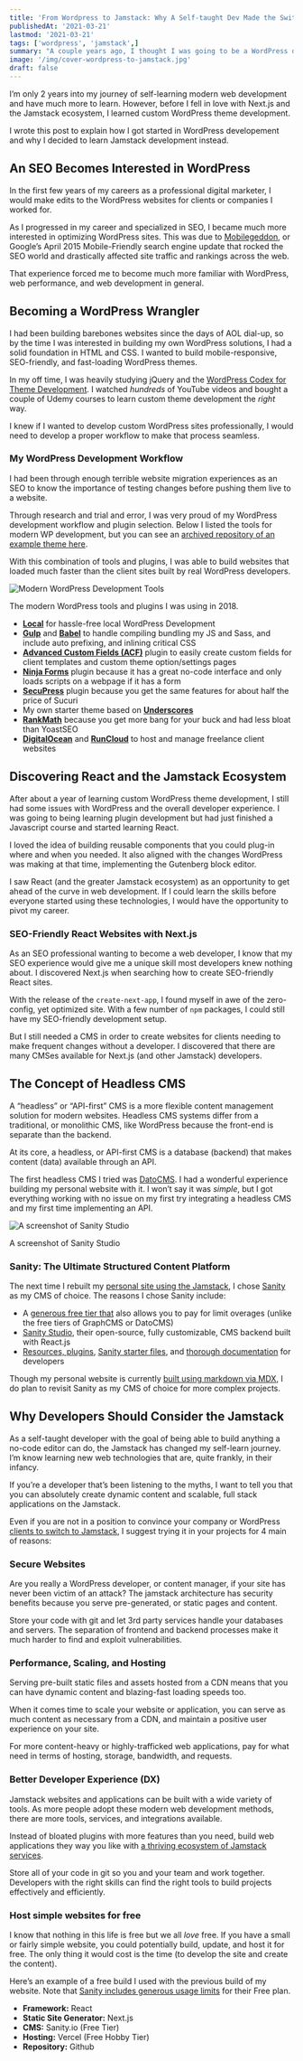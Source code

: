 ```yaml
---
title: 'From Wordpress to Jamstack: Why A Self-taught Dev Made the Switch'
publishedAt: '2021-03-21'
lastmod: '2021-03-21'
tags: ['wordpress', 'jamstack',]
summary: "A couple years ago, I thought I was going to be a WordPress developer. Here's why I switched to the Jamstack instead."
image: '/img/cover-wordpress-to-jamstack.jpg'
draft: false
---
```


I’m only 2 years into my journey of self-learning modern web development and have much more to learn. However, before I fell in love with Next.js and the Jamstack ecosystem, I learned custom WordPress theme development. 

I wrote this post to explain how I got started in WordPress developement and why I decided to learn Jamstack development instead.

## An SEO Becomes Interested in WordPress

In the first few years of my careers as a professional digital marketer, I would make edits to the WordPress websites for clients or companies I worked for.

As I progressed in my career and specialized in SEO, I became much more interested in optimizing WordPress sites. This was due to [Mobilegeddon](https://en.wikipedia.org/wiki/Mobilegeddon), or Google’s April 2015 Mobile-Friendly search engine update that rocked the SEO world and drastically affected site traffic and rankings across the web.

That experience forced me to become much more familiar with WordPress, web performance, and web development in general.

## Becoming a WordPress Wrangler

I had been building barebones websites since the days of AOL dial-up, so by the time I was interested in building my own WordPress solutions, I had a solid foundation in HTML and CSS. I wanted to build mobile-responsive, SEO-friendly, and fast-loading WordPress themes.

In my off time, I was heavily studying jQuery and the [WordPress Codex for Theme Development](https://codex.wordpress.org/Theme_Development). I watched *hundreds* of YouTube videos and bought a couple of Udemy courses to learn custom theme development the *right* way.

I knew if I wanted to develop custom WordPress sites professionally, I would need to develop a proper workflow to make that process seamless.

### My WordPress Development Workflow

I had been through enough terrible website migration experiences as an SEO to know the importance of testing changes before pushing them live to a website.

Through research and trial and error, I was very proud of my WordPress development workflow and plugin selection. Below I listed the tools for modern WP development, but you can see an [archived repository of an example theme here](https://github.com/ekomenyong/karmic).

With this combination of tools and plugins, I was able to build websites that loaded much faster than the client sites built by real WordPress developers.

<Image
  alt="Modern WordPress Development Tools"
  src="/img/wordpress-development-tools.jpg"
  width={1200}
  height={675}
  priority
/>
<p className="text-sm italic text-center">The modern WordPress tools and plugins I was using in 2018. </p>

- **[Local](https://localwp.com/)** for hassle-free local WordPress Development
- **[Gulp](https://gulpjs.com/)** and **[Babel](https://babeljs.io/)** to handle compiling bundling my JS and Sass, and include auto prefixing, and inlining critical CSS
- **[‌Advanced Custom Fields (ACF)](https://www.advancedcustomfields.com/)** plugin to easily create custom fields for client templates and custom theme option/settings pages
- **‌[Ninja Forms](https://ninjaforms.com/)** plugin because it has a great no-code interface and only loads scripts on a webpage if it has a form
- **‌[SecuPress](https://secupress.me/)** plugin because you get the same features for about half the price of Sucuri
- My own starter theme based on **[Underscores](https://underscores.me/)**
- **[RankMath](https://rankmath.com/)** because you get more bang for your buck and had less bloat than YoastSEO 
- **[DigitalOcean](https://m.do.co/c/d7c75b0de054)** and **[RunCloud](https://runcloud.io/)** to host and manage freelance client websites

## Discovering React and the Jamstack Ecosystem

After about a year of learning custom WordPress theme development, I still had some issues with WordPress and the overall developer experience. I was going to being learning plugin development but had just finished a Javascript course and started learning React.

I loved the idea of building reusable components that you could plug-in where and when you needed. It also aligned with the changes WordPress was making at that time, implementing the Gutenberg block editor.

I saw React (and the greater Jamstack ecosystem) as an opportunity to get ahead of the curve in web development. If I could learn the skills before everyone started using these technologies, I would have the opportunity to pivot my career.

### SEO-Friendly React Websites with Next.js

As an SEO professional wanting to become a web developer, I know that my SEO experience would give me a unique skill most developers knew nothing about. I discovered Next.js when searching how to create SEO-friendly React sites.

With the release of the `create-next-app`, I found myself in awe of the zero-config, yet optimized site. With a few number of `npm` packages, I could still have my SEO-friendly development setup. 

But I still needed a CMS in order to create websites for clients needing to make frequent changes without a developer. I discovered that there are many CMSes available for Next.js (and other Jamstack) developers.

## The Concept of Headless CMS

A “headless” or “API-first” CMS is a more flexible content management solution for modern websites. Headless CMS systems differ from a traditional, or monolithic CMS, like WordPress because the front-end is separate than the backend.

At its core, a headless, or API-first CMS is a database (backend) that makes content (data) available through an API.

The first headless CMS I tried was [DatoCMS](https://www.datocms.com/). I had a wonderful experience building my personal website with it. I won’t say it was *simple*, but I got everything working with no issue on my first try integrating a headless CMS and my first time implementing an API.

<Image
  alt="A screenshot of Sanity Studio"
  src="/img/sanity-studio-screenshot.png"
  width={1200}
  height={675}
  priority
/>
<p className="text-sm italic text-center">A screenshot of Sanity Studio</p>

### Sanity: The Ultimate Structured Content Platform

The next time I rebuilt my [personal site using the Jamstack](https://github.com/ekomenyong/kommysanity), I chose [Sanity](https://www.sanity.io/) as my CMS of choice. The reasons I chose Sanity include:

- A [generous free tier that](https://www.sanity.io/pricing) also allows you to pay for limit overages (unlike the free tiers of GraphCMS or DatoCMS)
- [Sanity Studio](https://www.sanity.io/studio), their open-source, fully customizable, CMS backend built with React.js
- [Resources, plugins](https://www.sanity.io/plugins), [Sanity starter files](https://www.sanity.io/starters), and [thorough documentation](https://www.sanity.io/docs) for developers

Though my personal website is currently [built using markdown via MDX](https://ekomenyong.com/posts/rebuilding-blog-nextjs-mdx-tailwindcss), I do plan to revisit Sanity as my CMS of choice for more complex projects. 

## Why Developers Should Consider the Jamstack

As a self-taught developer with the goal of being able to build anything a no-code editor can do, the Jamstack has changed my self-learn journey. I’m know learning new web technologies that are, quite frankly, in their infancy.

If you’re a developer that’s been listening to the myths, I want to tell you that you can absolutely create dynamic content and scalable, full stack applications on the Jamstack.

Even if you are not in a position to convince your company or WordPress [clients to switch to Jamstack](https://bejamas.io/blog/jamstack-for-clients/), I suggest trying it in your projects for 4 main of reasons:

### Secure Websites

Are you really a WordPress developer, or content manager, if your site has never been victim of an attack? The jamstack architecture has security benefits because you serve pre-generated, or static pages and content.

Store your code with git and let 3rd party services handle your databases and servers. The separation of frontend and backend processes make it much harder to find and exploit vulnerabilities.

### Performance, Scaling, and Hosting

Serving pre-built static files and assets hosted from a CDN means that you can have dynamic content and blazing-fast loading speeds too. 

When it comes time to scale your website or application, you can serve as much content as necessary from a CDN, and maintain a positive user experience on your site.

For more content-heavy or highly-trafficked web applications, pay for what need in terms of hosting, storage, bandwidth, and requests.

### Better Developer Experience (DX)

Jamstack websites and applications can be built with a wide variety of tools. As more people adopt these modern web development methods, there are more tools, services, and integrations available.

Instead of bloated plugins with more features than you need, build web applications they way you like with [a thriving ecosystem of Jamstack services](https://bejamas.io/blog/jamstack-ecosystem/).

Store all of your code in git so you and your team and work together. Developers with the right skills can find the right tools to build projects effectively and efficiently.

### Host simple websites for free

I know that nothing in this life is free but we all *love* free. If you have a small or fairly simple website, you could potentially build, update, and host it for free. The only thing it would cost is the time (to develop the site and create the content).

Here’s an example of a free build I used with the previous build of my website. Note that [Sanity includes generous usage limits](https://www.sanity.io/pricing) for their Free plan.

- **Framework:** React
- **Static Site Generator:** Next.js
- **CMS:** Sanity.io (Free Tier)
- **Hosting:** Vercel (Free Hobby Tier)
- **Repository:** Github